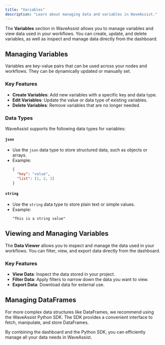 ```yaml
---
title: "Variables"
description: "Learn about managing data and variables in WaveAssist."
---
```


The **Variables** section in WaveAssist allows you to manage variables and view data used in your workflows. You can create, update, and delete variables, as well as inspect and manage data directly from the dashboard.

## Managing Variables

Variables are key-value pairs that can be used across your nodes and workflows. They can be dynamically updated or manually set.

### Key Features
- **Create Variables**: Add new variables with a specific key and data type.
- **Edit Variables**: Update the value or data type of existing variables.
- **Delete Variables**: Remove variables that are no longer needed.

### Data Types
WaveAssist supports the following data types for variables:

#### `json`
- Use the `json` data type to store structured data, such as objects or arrays.
- Example:
  ```json
  {
    "key": "value",
    "list": [1, 2, 3]
  }
  ```

#### `string`
- Use the `string` data type to store plain text or simple values.
- Example:
  ```plaintext
  "This is a string value"
  ```

## Viewing and Managing Variables

The **Data Viewer** allows you to inspect and manage the data used in your workflows. You can filter, view, and export data directly from the dashboard.

### Key Features
- **View Data**: Inspect the data stored in your project.
- **Filter Data**: Apply filters to narrow down the data you want to view.
- **Export Data**: Download data for external use.

## Managing DataFrames

For more complex data structures like DataFrames, we recommend using the WaveAssist Python SDK. The SDK provides a convenient interface to fetch, manipulate, and store DataFrames.


By combining the dashboard and the Python SDK, you can efficiently manage all your data needs in WaveAssist.